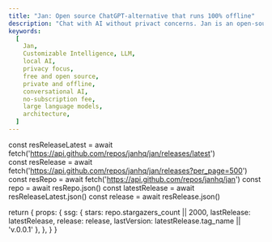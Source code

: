 ```yaml
---
title: "Jan: Open source ChatGPT-alternative that runs 100% offline"
description: "Chat with AI without privact concerns. Jan is an open-source alternative to ChatGPT, running AI models locally on your device."
keywords:
  [
    Jan,
    Customizable Intelligence, LLM,
    local AI,
    privacy focus,
    free and open source,
    private and offline,
    conversational AI,
    no-subscription fee,
    large language models,
    architecture,
  ]
---
```



  const resReleaseLatest = await fetch('https://api.github.com/repos/janhq/jan/releases/latest')  
  const resRelease = await fetch('https://api.github.com/repos/janhq/jan/releases?per_page=500')  
  const resRepo = await fetch('https://api.github.com/repos/janhq/jan')
  const repo = await resRepo.json()
  const latestRelease = await resReleaseLatest.json()
  const release = await resRelease.json()

  return {
    props: {
      ssg: {
        stars: repo.stargazers_count || 2000,
        lastRelease: latestRelease,
        release: release,
        lastVersion: latestRelease.tag_name || 'v.0.0.1'
      },
    },
  }
}

<Home />
